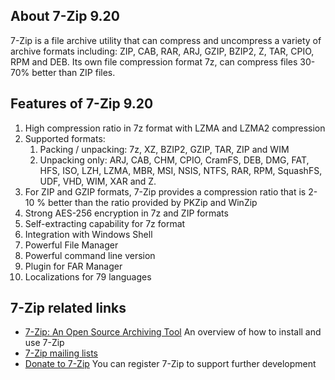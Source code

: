 ==About 7-Zip 9.20==
7-Zip is a file archive utility that can compress and uncompress a variety of archive formats including: ZIP, CAB, RAR, ARJ, GZIP, BZIP2, Z, TAR, CPIO, RPM and DEB. Its own file compression format 7z, can compress files 30-70% better than ZIP files.
{{images/7-zip.png}}
==Features of 7-Zip 9.20==
#High compression ratio in 7z format with LZMA and LZMA2 compression
#Supported formats:
##Packing / unpacking: 7z, XZ, BZIP2, GZIP, TAR, ZIP and WIM
##Unpacking only: ARJ, CAB, CHM, CPIO, CramFS, DEB, DMG, FAT, HFS, ISO, LZH, LZMA, MBR, MSI, NSIS, NTFS, RAR, RPM, SquashFS, UDF, VHD, WIM, XAR and Z.
#For ZIP and GZIP formats, 7-Zip provides a compression ratio that is 2-10 % better than the ratio provided by PKZip and WinZip
#Strong AES-256 encryption in 7z and ZIP formats
#Self-extracting capability for 7z format
#Integration with Windows Shell
#Powerful File Manager
#Powerful command line version
#Plugin for FAR Manager
#Localizations for 79 languages


==7-Zip related links==
* [[http://www.granneman.com/techinfo/windows/7zipopensourcearchiving.htm | 7-Zip: An Open Source Archiving Tool]] An overview of how to install and use 7-Zip
* [[http://sourceforge.net/forum/?group_id=14481 | 7-Zip mailing lists]]
* [[http://www.7-zip.org/register.html | Donate to 7-Zip]] You can register 7-Zip to support further development


